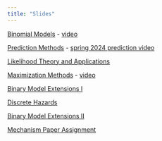 ```yaml
---
title: "Slides"
---
```


[Binomial Models](binarymodels24.qmd) - [video](https://youtu.be/ku9L2f2aa7g)

[Prediction Methods](prediction24.qmd) - [spring 2024 prediction video](https://youtu.be/1KUWg6bATRk)

[Likelihood Theory and Applications](likelihood24.qmd) 

[Maximization Methods](llfmax24.qmd) - [video](https://youtu.be/I0KEvpVcDJw)

[Binary Model Extensions I](binaryextensions124.qmd) 

[Discrete Hazards](discretehazards24.qmd)

[Binary Model Extensions II](binaryextensions224.qmd)

[Mechanism Paper Assignment](mechanismpaper24.qmd)